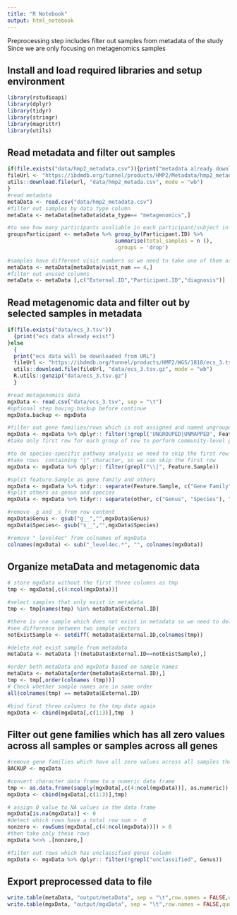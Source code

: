 ```yaml
---
title: "R Notebook"
output: html_notebook
---
```


Preprocessing step includes filter out samples from metadata of the study
Since we are only focusing on metagenomics samples

## Install and load required libraries and setup environment
```r
library(rstudioapi)
library(dplyr)
library(tidyr)
library(stringr)
library(magrittr)
library(utils)

```

## Read metadata and filter out samples
```r
if(file.exists("data/hmp2_metadata.csv")){print("metadata already downloaded")}else{
fileUrl <- "https://ibdmdb.org/tunnel/products/HMP2/Metadata/hmp2_metada.csv"
utils::download.file(url, "data/hmp2_metada.csv", mode = "wb")
}
#read metadata
metaData <- read.csv("data/hmp2_metadata.csv")
#filter out samples by data type column 
metaData <- metaData[metaData$data_type== "metagenomics",]

#to see how many participants avaliable in each participant/subject in metagenomics data
groupsParticipant <- metaData %>% group_by(Participant.ID) %>%
                                  summarise(total_samples = n (),
                                  .groups = 'drop')
                                  
#samples have different visit numbers so we need to take one of them as a baseline
metaData <- metaData[metaData$visit_num == 4,]
#filter out unused columns 
metaData <- metaData [,c("External.ID","Participant.ID","diagnosis")]
```

## Read metagenomic data and filter out by selected samples in metadata
```r


if(file.exists("data/ecs_3.tsv"))
  {print("ecs data already exist")
}else
  {
  print("ecs data will be downloaded from URL")
  fileUrl <- "https://ibdmdb.org/tunnel/products/HMP2/WGS/1818/ecs_3.tsv.gz"
  utils::download.file(fileUrl, "data/ecs_3.tsv.gz", mode = "wb")
  R.utils::gunzip("data/ecs_3.tsv.gz")
  }

#read metagenomics data 
mgxData <- read.csv("data/ecs_3.tsv", sep = "\t")
#optional step having backup before continue
mgxData.backup <- mgxData 

#filter out gene families/rows which is not assigned and named ungrouped
mgxData <- mgxData %>% dplyr:: filter(!grepl('UNGROUPED|UNMAPPED', Feature.Sample))
#take only first row for each group of row to perform community-level pathway analysis 

#to do species-specific pathway analysis we need to skip the first row then take the rest 
#take rows  containing "|" character, so we can skip the first row 
mgxData <- mgxData %>% dplyr:: filter(grepl("\\|", Feature.Sample)) 

#split feature.Sample as gene family and others
mgxData <- mgxData %>% tidyr:: separate(Feature.Sample, c("Gene Family", "other"), "\\|")
#split others as genus and species
mgxData <- mgxData %>% tidyr:: separate(other, c("Genus", "Species"), "\\.")

#remove _g and _s from row content
mgxData$Genus <- gsub("g__","",mgxData$Genus)
mgxData$Species<- gsub("s__","",mgxData$Species)

#remove "_level4ec" from colnames of mgxData
colnames(mgxData) <- sub("_level4ec.*", "", colnames(mgxData))

```

## Organize metaData and metagenomic data 
```r
# store mgxData without the first three columns as tmp
tmp <- mgxData[,c(4:ncol(mgxData))]

#select samples that only exist in metadata
tmp <- tmp[names(tmp) %in% metaData$External.ID]

#there is one sample which does not exist in metadata so we need to delete it 
#see difference between two sample vectors
notExistSample <- setdiff( metaData$External.ID,colnames(tmp))

#delete not exist sample from metadata
metaData <- metaData [!(metaData$External.ID==notExistSample),]

#order both metaData and mgxData based on sample names
metaData <- metaData[order(metaData$External.ID),]
tmp <- tmp[,order(colnames (tmp))]
# Check whether sample names are in same order
all(colnames(tmp) == metaData$External.ID) 

#bind first three columns to the tmp data again 
mgxData <- cbind(mgxData[,c(1:3)],tmp  )

```
## Filter out gene families which has all zero values across all samples or samples across all genes
```r
#remove gene families which have all zero values across all samples then start DE analysis
BACKUP <- mgxData

#convert character data frame to a numeric data frame
tmp <- as.data.frame(sapply(mgxData[,c(4:ncol(mgxData))], as.numeric))
mgxData <- cbind(mgxData[,c(1:3)],tmp)

# assign 0 value to NA values in the data frame
mgxData[is.na(mgxData)] <- 0
#detect which rows have a total row sum >  0 
nonzero <- rowSums(mgxData[,c(4:ncol(mgxData))]) > 0
#then take only these rows
mgxData %<>% .[nonzero,]

#filter out rows which has unclassified genus column
mgxData <- mgxData %>% dplyr:: filter(!grepl("unclassified", Genus)) 

```

## Export preprocessed data to file
```r
write.table(metaData, "output/metaData", sep = "\t",row.names = FALSE,quote=FALSE)
write.table(mgxData, "output/mgxData", sep = "\t",row.names = FALSE,quote=FALSE )

```

